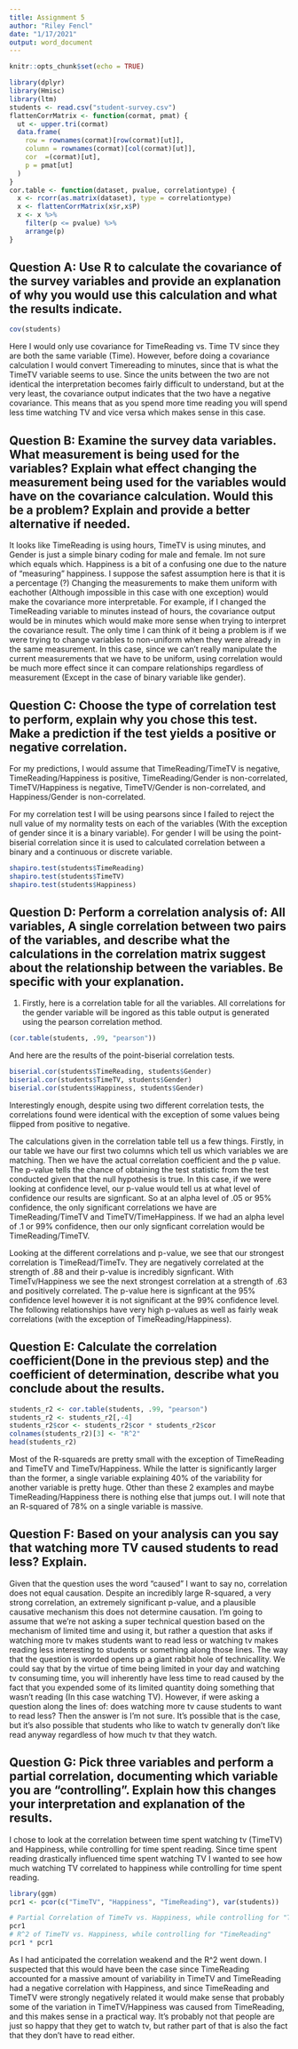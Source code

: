 ---
title: Assignment 5
author: "Riley Fencl"
date: "1/17/2021"
output: word_document
---

```{r setup, include=FALSE}
knitr::opts_chunk$set(echo = TRUE)
```

```{r, include = FALSE}
library(dplyr)
library(Hmisc)
library(ltm)
students <- read.csv("student-survey.csv")
flattenCorrMatrix <- function(cormat, pmat) {
  ut <- upper.tri(cormat)
  data.frame(
    row = rownames(cormat)[row(cormat)[ut]],
    column = rownames(cormat)[col(cormat)[ut]],
    cor  =(cormat)[ut],
    p = pmat[ut]
  )
}
cor.table <- function(dataset, pvalue, correlationtype) {
  x <- rcorr(as.matrix(dataset), type = correlationtype)
  x <- flattenCorrMatrix(x$r,x$P)
  x <- x %>% 
    filter(p <= pvalue) %>%
    arrange(p)
}
```

## Question A: Use R to calculate the covariance of the survey variables and provide an explanation of why you would use this calculation and what the results indicate.

```{r inlcude = FALSE}
cov(students)
```

  Here I would only use covariance for TimeReading vs. Time TV since they are both the same variable (Time). However, before doing a covariance calculation I would convert Timereading to minutes, since that is what the TimeTV variable seems to use. Since the units between the two are not identical the interpretation becomes fairly difficult to understand, but at the very least, the covariance output indicates that the two have a negative covariance. This means that as you spend more time reading you will spend less time watching TV and vice versa which makes sense in this case. 


## Question B: Examine the survey data variables. What measurement is being used for the variables? Explain what effect changing the measurement being used for the variables would have on the covariance calculation. Would this be a problem? Explain and provide a better alternative if needed. 

  It looks like TimeReading is using hours, TimeTV is using minutes, and Gender is just a simple binary coding for male and female. Im not sure which equals which. Happiness is a bit of a confusing one due to the nature of "measuring" happiness. I suppose the safest assumption here is that it is a percentage (?) Changing the measurements to make them uniform with eachother (Although impossible in this case with one exception) would make the covariance more interpretable. For example, if I changed the TimeReading variable to minutes instead of hours, the covariance output would be in minutes which would make more sense when trying to interpret the covariance result. The only time I can think of it being a problem is if we were trying to change variables to non-uniform when they were already in the same measurement. In this case, since we can't really manipulate the current measurements that we have to be uniform, using correlation would be much more effect since it can compare relationships regardless of measurement (Except in the case of binary variable like gender). 

## Question C: Choose the type of correlation test to perform, explain why you chose this test. Make a prediction if the test yields a positive or negative correlation. 

  For my predictions, I would assume that TimeReading/TimeTV is negative, TimeReading/Happiness is positive, TimeReading/Gender is non-correlated, TimeTV/Happiness is negative, TimeTV/Gender is non-correlated, and Happiness/Gender is non-correlated. 

  For my correlation test I will be using pearsons since I failed to reject the null value of my normality tests on each of the variables (With the exception of gender since it is a binary variable). For gender I will be using the point-biserial correlation since it is used to calculated correlation between a binary and a continuous or discrete variable. 

``` {r, echo = FALSE}
shapiro.test(students$TimeReading)
shapiro.test(students$TimeTV)
shapiro.test(students$Happiness)
```

## Question D: Perform a correlation analysis of: All variables, A single correlation between two pairs of the variables, and describe what the calculations in the correlation matrix suggest about the relationship between the variables. Be specific with your explanation.

1) Firstly, here is a correlation table for all the variables. All correlations for the gender variable will be ingored as this table output is generated using the pearson correlation method. 

``` {r, echo = FALSE}
(cor.table(students, .99, "pearson"))
```

And here are the results of the point-biserial correlation tests. 
``` {r}
biserial.cor(students$TimeReading, students$Gender)
biserial.cor(students$TimeTV, students$Gender)
biserial.cor(students$Happiness, students$Gender)
```

Interestingly enough, despite using two different correlation tests, the correlations found were identical with the exception of some values being flipped from positive to negative. 

The calculations given in the correlation table tell us a few things. Firstly, in our table we have our first two columns which tell us which variables we are matching. Then we have the actual correlation coefficient and the p value. The p-value tells the chance of obtaining the test statistic from the test conducted given that the null hypothesis is true. In this case, if we were looking at confidence level, our p-value would tell us at what level of confidence our results are signficant. So at an alpha level of .05 or 95% confidence, the only significant correlations we have are TimeReading/TimeTV and TimeTV/TimeHappiness. If we had an alpha level of .1 or 99% confidence, then our only signficant correlation would be TimeReading/TimeTV.

Looking at the different correlations and p-value, we see that our strongest correlation is TimeRead/TimeTv. They are negatively correlated at the strength of .88 and their p-value is incredibly signficant. With TimeTv/Happiness we see the next strongest correlation at a strength of .63 and positively correlated. The p-value here is signficant at the 95% confidence level however it is not significant at the 99% confidence level.  The following relationships have very high p-values as well as fairly weak correlations (with the exception of TimeReading/Happiness). 

## Question E: Calculate the correlation coefficient(Done in the previous step) and the coefficient of determination, describe what you conclude about the results. 
``` {r, echo = FALSE}
students_r2 <- cor.table(students, .99, "pearson")
students_r2 <- students_r2[,-4]
students_r2$cor <- students_r2$cor * students_r2$cor
colnames(students_r2)[3] <- "R^2"
head(students_r2)
``` 

Most of the R-squareds are pretty small with the exception of TimeReading and TimeTV and TimeTv/Happiness. While the latter is significantly larger than the former, a single variable explaining 40% of the variability for another variable is pretty huge. Other than these 2 examples and maybe TimeReading/Happiness there is nothing else that jumps out. I will note that an R-squared of 78% on a single variable is massive. 

## Question F: Based on your analysis can you say that watching more TV caused students to read less? Explain.
Given that the question uses the word "caused" I want to say no, correlation does not equal causation. Despite an incredibly large R-squared, a very strong correlation, an extremely significant p-value, and a plausible causative mechanism this does not determine causation. I'm going to assume that we're not asking a super technical question based on the mechanism of limited time and using it, but rather a question that asks if watching more tv makes students want to read less or watching tv makes reading less interesting to students or something along those lines. The way that the question is worded opens up a giant rabbit hole of technicallity. We could say that by the virtue of time being limited in your day and watching tv consuming time, you will inherently have less time to read caused by the fact that you expended some of its limited quantity doing something that wasn't reading (In this case watching TV). However, if were asking a question along the lines of: does watching more tv cause students to want to read less? Then the answer is I'm not sure. It's possible that is the case, but it's also possible that students who like to watch tv generally don't like read anyway regardless of how much tv that they watch. 

## Question G: Pick three variables and perform a partial correlation, documenting which variable you are "controlling". Explain how this changes your interpretation and explanation of the results. 
I chose to look at the correlation between time spent watching tv (TimeTV) and Happiness, while controlling for time spent reading. Since time spent reading drastically influenced time spent watching TV I wanted to see how much watching TV correlated to happiness while controlling for time spent reading.

``` {r, include = FALSE}
library(ggm)
pcr1 <- pcor(c("TimeTV", "Happiness", "TimeReading"), var(students))
```
``` {r}
# Partial Correlation of TimeTv vs. Happiness, while controlling for "TimeReading"
pcr1
# R^2 of TimeTV vs. Happiness, while controlling for "TimeReading"
pcr1 * pcr1 
```

As I had anticipated the correlation weakend and the R^2 went down. I suspected that this would have been the case since TimeReading accounted for a massive amount of variability in TimeTV and TimeReading had a negative correlation with Happiness, and since TimeReading and TimeTV were strongly negatively related it would make sense that probably some of the variation in TimeTV/Happiness was caused from TimeReading, and this makes sense in a practical way. It's probably not that people are just so happy that they get to watch tv, but rather part of that is also the fact that they don't have to read either. 
